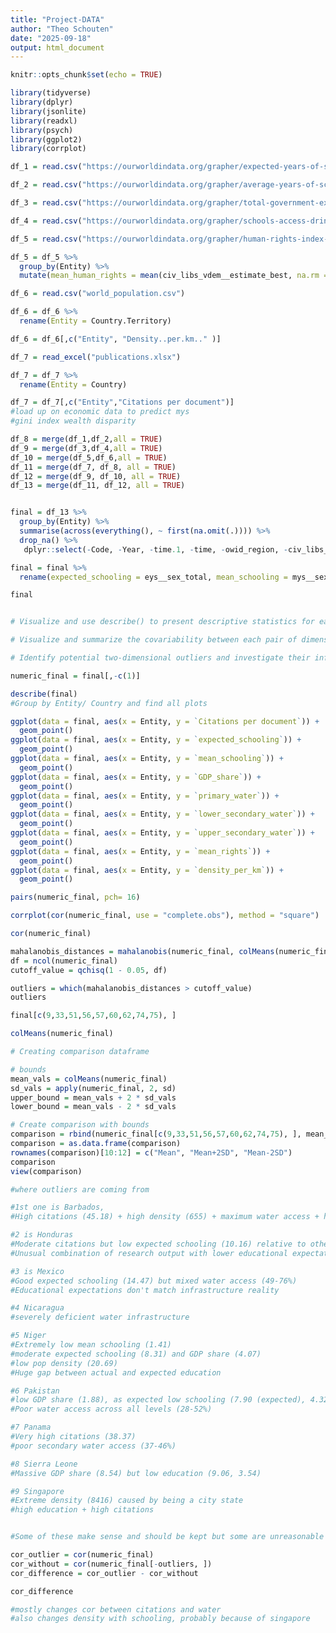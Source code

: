 ```yaml
---
title: "Project-DATA"
author: "Theo Schouten"
date: "2025-09-18"
output: html_document
---
```


```r
knitr::opts_chunk$set(echo = TRUE)
```


```r
library(tidyverse)
library(dplyr)
library(jsonlite)
library(readxl)
library(psych)   
library(ggplot2)
library(corrplot)

df_1 = read.csv("https://ourworldindata.org/grapher/expected-years-of-schooling.csv?v=1&csvType=filtered&useColumnShortNames=true&mapSelect=CHN~NOR~SWE~FIN~CAN~USA~RUS~DEU~NLD~DNK~IRL~ISL~GBR~ESP~FRA~ITA~MEX~IND~BFA~MLI~DZA~TCD~ZAF~RWA~COD~PRY~BRA~PER~COL~AUS~NZL~PNG~PAK&overlay=download-data")

df_2 = read.csv("https://ourworldindata.org/grapher/average-years-of-schooling.csv?v=1&csvType=filtered&useColumnShortNames=true&mapSelect=CAN~USA~MEX~RUS~CHN~GBR~IRL~ISL~AND~ESP~FRA~DEU~DNK~NLD~ITA~BFA~RWA~COD~ZAF~SOM~TCD~DZA~MLI~AUS~PNG~NZL~BRA~PER~COL~NOR~FIN~SWE&overlay=download-data")

df_3 = read.csv("https://ourworldindata.org/grapher/total-government-expenditure-on-education-gdp.csv?v=1&csvType=filtered&useColumnShortNames=true&mapSelect=CAN~USA&overlay=download-data")

df_4 = read.csv("https://ourworldindata.org/grapher/schools-access-drinking-water.csv?v=1&csvType=full&useColumnShortNames=true")

df_5 = read.csv("https://ourworldindata.org/grapher/human-rights-index-vdem.csv?v=1&csvType=full&useColumnShortNames=true")

df_5 = df_5 %>%
  group_by(Entity) %>%
  mutate(mean_human_rights = mean(civ_libs_vdem__estimate_best, na.rm = TRUE))

df_6 = read.csv("world_population.csv")

df_6 = df_6 %>%
  rename(Entity = Country.Territory) 

df_6 = df_6[,c("Entity", "Density..per.km.." )]

df_7 = read_excel("publications.xlsx")

df_7 = df_7 %>%
  rename(Entity = Country) 

df_7 = df_7[,c("Entity","Citations per document")]
#load up on economic data to predict mys
#gini index wealth disparity

df_8 = merge(df_1,df_2,all = TRUE)
df_9 = merge(df_3,df_4,all = TRUE)
df_10 = merge(df_5,df_6,all = TRUE)
df_11 = merge(df_7, df_8, all = TRUE)
df_12 = merge(df_9, df_10, all = TRUE)
df_13 = merge(df_11, df_12, all = TRUE)


final = df_13 %>%
  group_by(Entity) %>%
  summarise(across(everything(), ~ first(na.omit(.)))) %>%
  drop_na() %>%
   dplyr::select(-Code, -Year, -time.1, -time, -owid_region, -civ_libs_vdem__estimate_best)

final = final %>%
  rename(expected_schooling = eys__sex_total, mean_schooling = mys__sex_total, GDP_share = combined_expenditure_share_gdp, primary_water = X_4_a_1__se_acs_h2o__primary, upper_secondary_water = X_4_a_1__se_acs_h2o__upper_secondary, lower_secondary_water = X_4_a_1__se_acs_h2o__lower_secondary, mean_rights = mean_human_rights, density_per_km = Density..per.km..)

final


# Visualize and use describe() to present descriptive statistics for each dimension

# Visualize and summarize the covariability between each pair of dimensions

# Identify potential two-dimensional outliers and investigate their influence
```

```r
numeric_final = final[,-c(1)]

describe(final)
#Group by Entity/ Country and find all plots

ggplot(data = final, aes(x = Entity, y = `Citations per document`)) +
  geom_point() 
ggplot(data = final, aes(x = Entity, y = `expected_schooling`)) +
  geom_point() 
ggplot(data = final, aes(x = Entity, y = `mean_schooling`)) +
  geom_point() 
ggplot(data = final, aes(x = Entity, y = `GDP_share`)) +
  geom_point() 
ggplot(data = final, aes(x = Entity, y = `primary_water`)) +
  geom_point() 
ggplot(data = final, aes(x = Entity, y = `lower_secondary_water`)) +
  geom_point() 
ggplot(data = final, aes(x = Entity, y = `upper_secondary_water`)) +
  geom_point() 
ggplot(data = final, aes(x = Entity, y = `mean_rights`)) +
  geom_point() 
ggplot(data = final, aes(x = Entity, y = `density_per_km`)) +
  geom_point() 
```

```r

pairs(numeric_final, pch= 16)

corrplot(cor(numeric_final, use = "complete.obs"), method = "square")

cor(numeric_final)

```

```r
mahalanobis_distances = mahalanobis(numeric_final, colMeans(numeric_final), cov(numeric_final))
df = ncol(numeric_final)
cutoff_value = qchisq(1 - 0.05, df)

outliers = which(mahalanobis_distances > cutoff_value)
outliers
```

```r

final[c(9,33,51,56,57,60,62,74,75), ]

colMeans(numeric_final)

# Creating comparison dataframe

# bounds
mean_vals = colMeans(numeric_final)
sd_vals = apply(numeric_final, 2, sd)
upper_bound = mean_vals + 2 * sd_vals
lower_bound = mean_vals - 2 * sd_vals

# Create comparison with bounds
comparison = rbind(numeric_final[c(9,33,51,56,57,60,62,74,75), ], mean_vals, upper_bound, lower_bound)
comparison = as.data.frame(comparison)
rownames(comparison)[10:12] = c("Mean", "Mean+2SD", "Mean-2SD")
comparison
view(comparison)

```

```r
#where outliers are coming from

#1st one is Barbados, 
#High citations (45.18) + high density (655) + maximum water access + high education

#2 is Honduras
#Moderate citations but low expected schooling (10.16) relative to other metrics
#Unusual combination of research output with lower educational expectations

#3 is Mexico 
#Good expected schooling (14.47) but mixed water access (49-76%)
#Educational expectations don't match infrastructure reality

#4 Nicaragua
#severely deficient water infrastructure

#5 Niger
#Extremely low mean schooling (1.41)
#moderate expected schooling (8.31) and GDP share (4.07)
#low pop density (20.69)
#Huge gap between actual and expected education

#6 Pakistan
#low GDP share (1.88), as expected low schooling (7.90 (expected), 4.32 (mean) )
#Poor water access across all levels (28-52%)

#7 Panama
#Very high citations (38.37) 
#poor secondary water access (37-46%)

#8 Sierra Leone
#Massive GDP share (8.54) but low education (9.06, 3.54)

#9 Singapore
#Extreme density (8416) caused by being a city state
#high education + high citations


#Some of these make sense and should be kept but some are unreasonable and should be throw away, more analysis needed.
```

```r
cor_outlier = cor(numeric_final)
cor_without = cor(numeric_final[-outliers, ])
cor_difference = cor_outlier - cor_without

cor_difference

#mostly changes cor between citations and water
#also changes density with schooling, probably because of singapore
```




